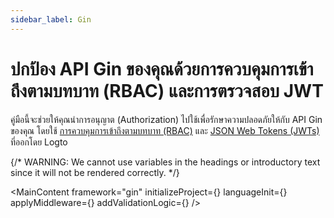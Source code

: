 ```yaml
---
sidebar_label: Gin
---
```




# ปกป้อง API Gin ของคุณด้วยการควบคุมการเข้าถึงตามบทบาท (RBAC) และการตรวจสอบ JWT

คู่มือนี้จะช่วยให้คุณนำการอนุญาต (Authorization) ไปใช้เพื่อรักษาความปลอดภัยให้กับ API Gin ของคุณ โดยใช้ [การควบคุมการเข้าถึงตามบทบาท (RBAC)](/authorization/role-based-access-control) และ [JSON Web Tokens (JWTs)](https://auth.wiki/jwt) ที่ออกโดย Logto

{/* WARNING: We cannot use variables in the headings or introductory text since it will not be rendered correctly. */}

<MainContent
  framework="gin"
  initializeProject={<InitProject />}
  languageInit={<Init />}
  applyMiddleware={<ApplyMiddleware />}
  addValidationLogic={<AddValidationLogic framework="gin" />}
/>
